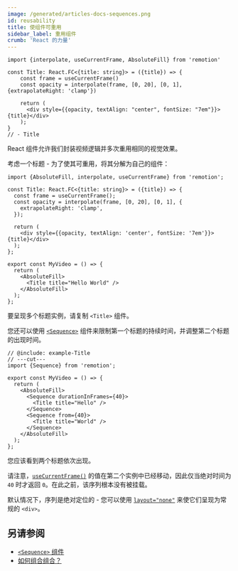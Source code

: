 ```yaml
---
image: /generated/articles-docs-sequences.png
id: reusability
title: 使组件可重用
sidebar_label: 重用组件
crumb: 'React 的力量'
---
```


```twoslash include example
import {interpolate, useCurrentFrame, AbsoluteFill} from 'remotion'

const Title: React.FC<{title: string}> = ({title}) => {
    const frame = useCurrentFrame()
    const opacity = interpolate(frame, [0, 20], [0, 1], {extrapolateRight: 'clamp'})

    return (
      <div style={{opacity, textAlign: "center", fontSize: "7em"}}>{title}</div>
    );
}
// - Title
```

React 组件允许我们封装视频逻辑并多次重用相同的视觉效果。

考虑一个标题 - 为了使其可重用，将其分解为自己的组件：

```tsx twoslash title="MyComposition.tsx"
import {AbsoluteFill, interpolate, useCurrentFrame} from 'remotion';

const Title: React.FC<{title: string}> = ({title}) => {
  const frame = useCurrentFrame();
  const opacity = interpolate(frame, [0, 20], [0, 1], {
    extrapolateRight: 'clamp',
  });

  return (
    <div style={{opacity, textAlign: 'center', fontSize: '7em'}}>{title}</div>
  );
};

export const MyVideo = () => {
  return (
    <AbsoluteFill>
      <Title title="Hello World" />
    </AbsoluteFill>
  );
};
```

要呈现多个标题实例，请复制 `<Title>` 组件。

您还可以使用 [`<Sequence>`](/docs/sequence) 组件来限制第一个标题的持续时间，并调整第二个标题的出现时间。

```tsx twoslash
// @include: example-Title
// ---cut---
import {Sequence} from 'remotion';

export const MyVideo = () => {
  return (
    <AbsoluteFill>
      <Sequence durationInFrames={40}>
        <Title title="Hello" />
      </Sequence>
      <Sequence from={40}>
        <Title title="World" />
      </Sequence>
    </AbsoluteFill>
  );
};
```

您应该看到两个标题依次出现。

请注意，[`useCurrentFrame()`](/docs/use-current-frame) 的值在第二个实例中已经移动，因此仅当绝对时间为 `40` 时才返回 `0`。在此之前，该序列根本没有被挂载。

默认情况下，序列是绝对定位的 - 您可以使用 [`layout="none"`](/docs/sequence#layout) 来使它们呈现为常规的 `<div>`。

## 另请参阅

- [`<Sequence>` 组件](/docs/sequence)
- [如何组合组合？](/docs/miscellaneous/snippets/combine-compositions)

